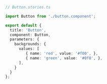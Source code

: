 ```ts
// Button.stories.ts

import Button from './button.component';

export default {
  title: 'Button',
  component: Button,
  parameters: {
    backgrounds: {
      values: [
         { name: 'red', value: '#f00', },
         { name: 'green', value: '#0f0', },
      ],
    }
  }
};
```